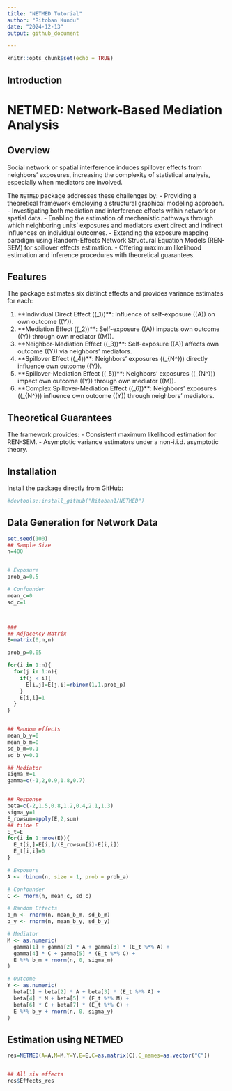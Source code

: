 ```yaml
---
title: "NETMED Tutorial"
author: "Ritoban Kundu"
date: "2024-12-13"
output: github_document

---
```


```r
knitr::opts_chunk$set(echo = TRUE)
```

## Introduction

# NETMED: Network-Based Mediation Analysis

## Overview
Social network or spatial interference induces spillover effects from neighbors' exposures, increasing the complexity of statistical analysis, especially when mediators are involved. 

The `NETMED` package addresses these challenges by:
- Providing a theoretical framework employing a structural graphical modeling approach.
- Investigating both mediation and interference effects within network or spatial data.
- Enabling the estimation of mechanistic pathways through which neighboring units' exposures and mediators exert direct and indirect influences on individual outcomes.
- Extending the exposure mapping paradigm using Random-Effects Network Structural Equation Models (REN-SEM) for spillover effects estimation.
- Offering maximum likelihood estimation and inference procedures with theoretical guarantees.

## Features
The package estimates six distinct effects and provides variance estimates for each:

1. **Individual Direct Effect (\(\tau_1\))**: Influence of self-exposure (\(A\)) on own outcome (\(Y\)).
2. **Mediation Effect (\(\tau_2\))**: Self-exposure (\(A\)) impacts own outcome (\(Y\)) through own mediator (\(M\)).
3. **Neighbor-Mediation Effect (\(\tau_3\))**: Self-exposure (\(A\)) affects own outcome (\(Y\)) via neighbors' mediators.
4. **Spillover Effect (\(\tau_4\))**: Neighbors' exposures (\(\boldsymbol{A}_{N^\dagger}\)) directly influence own outcome (\(Y\)).
5. **Spillover-Mediation Effect (\(\tau_5\))**: Neighbors' exposures (\(\boldsymbol{A}_{N^\dagger}\)) impact own outcome (\(Y\)) through own mediator (\(M\)).
6. **Complex Spillover-Mediation Effect (\(\tau_6\))**: Neighbors' exposures (\(\boldsymbol{A}_{N^\dagger}\)) influence own outcome (\(Y\)) through neighbors' mediators.

## Theoretical Guarantees
The framework provides:
- Consistent maximum likelihood estimation for REN-SEM.
- Asymptotic variance estimators under a non-i.i.d. asymptotic theory.

## Installation
Install the package directly from GitHub:

```r
#devtools::install_github("Ritoban1/NETMED")
```

## Data Generation for Network Data

```r
set.seed(100)
## Sample Size
n=400


# Exposure
prob_a=0.5

# Confounder
mean_c=0
sd_c=1



###
## Adjacency Matrix
E=matrix(0,n,n)

prob_p=0.05

for(i in 1:n){
  for(j in 1:n){
    if(j < i){
      E[i,j]=E[j,i]=rbinom(1,1,prob_p)
    }
    E[i,i]=1
  }
}


## Random effects
mean_b_y=0
mean_b_m=0
sd_b_m=0.1
sd_b_y=0.1

## Mediator
sigma_m=1
gamma=c(-1,2,0.9,1.8,0.7)


## Response
beta=c(-2,1.5,0.8,1.2,0.4,2.1,1.3)
sigma_y=1
E_rowsum=apply(E,2,sum)
## tilde E
E_t=E
for(i in 1:nrow(E)){
  E_t[i,]=E[i,]/(E_rowsum[i]-E[i,i])
  E_t[i,i]=0
}

# Exposure
A <- rbinom(n, size = 1, prob = prob_a)

# Confounder
C <- rnorm(n, mean_c, sd_c)

# Random Effects
b_m <- rnorm(n, mean_b_m, sd_b_m)
b_y <- rnorm(n, mean_b_y, sd_b_y)

# Mediator
M <- as.numeric(
  gamma[1] + gamma[2] * A + gamma[3] * (E_t %*% A) +
  gamma[4] * C + gamma[5] * (E_t %*% C) +
  E %*% b_m + rnorm(n, 0, sigma_m)
)

# Outcome
Y <- as.numeric(
  beta[1] + beta[2] * A + beta[3] * (E_t %*% A) +
  beta[4] * M + beta[5] * (E_t %*% M) +
  beta[6] * C + beta[7] * (E_t %*% C) +
  E %*% b_y + rnorm(n, 0, sigma_y)
)

```

## Estimation using NETMED


```r
res=NETMED(A=A,M=M,Y=Y,E=E,C=as.matrix(C),C_names=as.vector("C"))


## All six effects
res$Effects_res


```





